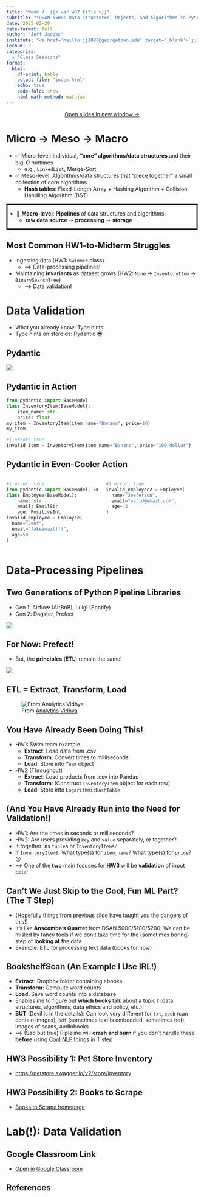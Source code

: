 ```yaml
---
title: "Week 7: {{< var w07.title >}}"
subtitle: "*DSAN 5500: Data Structures, Objects, and Algorithms in Python*"
date: 2025-02-20
date-format: full
author: "Jeff Jacobs"
institute: "<a href='mailto:jj1088@georgetown.edu' target='_blank'>`jj1088@georgetown.edu`</a>"
lecnum: 7
categories:
  - "Class Sessions"
format:
  html:
    df-print: kable
    output-file: "index.html"
    echo: true
    code-fold: show
    html-math-method: mathjax
---
```



::: {.content-visible unless-format="revealjs"}

<center>
<a class="h2" href="./slides.html" target="_blank">Open slides in new window &rarr;</a>
</center>

:::

# Micro $\rightarrow$ Meso $\rightarrow$ Macro {.title-11 .crunch-title .crunch-ul .crunch-li-8 .not-title-slide data-stack-name="Intro"}

* ✅ Micro-level: Individual, **"core" algorithms/data structures** and their big-$O$ runtimes
  * e.g., `LinkedList`, [Merge-Sort]{.alg}
* ✅ Meso-level: Algorithms/data structures that "piece together" a small collection of core algorithms
  * **Hash tables**: Fixed-Length Array + Hashing Algorithm + Collision Handling Algorithm (BST)

<div style="border: 3px solid black !important;">

* 🤔 **Macro-level**: **Pipelines** of data structures and algorithms:
  * **raw data source** $\rightarrow$ **processing** $\rightarrow$ **storage**

</div>

## Most Common HW1-to-Midterm Struggles {.title-09 .crunch-title .crunch-ul}

* Ingesting data (HW1: `Swimmer` class)
  * $\implies$ Data-processing pipelines!
* Maintaining **invariants** as dataset grows (HW2: `None` &rarr; `InventoryItem` &rarr; `BinarySearchTree`)
  * $\implies$ Data validation!

# Data Validation {data-stack-name="Validation"}

* What you already know: Type hints
* Type hints on steroids: Pydantic 😎

## Pydantic

![](images/pydantic_logo.png){fig-align="center"}

## Pydantic in Action {.crunch-title .crunch-details}

```python
from pydantic import BaseModel
class InventoryItem(BaseModel):
    item_name: str
    price: float
my_item = InventoryItem(item_name="Banana", price=10)
my_item
```

```python
#| error: true
invalid_item = InventoryItem(item_name="Banana", price="100 dollar")
```

## Pydantic in Even-Cooler Action {.crunch-title .crunch-details}

::: {.columns}
::: {.column width="50%"}

```python
#| error: true
from pydantic import BaseModel, EmailStr, PositiveInt
class Employee(BaseModel):
    name: str
    email: EmailStr
    age: PositiveInt
invalid_employee = Employee(
  name="Jeef",
  email="fakeemail!!!",
  age=50
)
```

:::
::: {.column width="50%"}

```python
#| error: true
invalid_employee2 = Employee(
  name="Jeeferson",
  email="valid@email.com",
  age=-3
)
```

:::
:::

# Data-Processing Pipelines {data-stack-name="Pipelines"}

## Two Generations of Python Pipeline Libraries

* Gen 1: Airflow (AirBnB), Luigi (Spotify)
* Gen 2: Dagster, Prefect

![](images/Prefect.webp){fig-align="center"}

## For Now: Prefect!

* But, the **principles** (**ETL**) remain the same!

![](images/flow-run-page.png){fig-align="center"}

## ETL = Extract, Transform, Load

![From <a href='https://www.analyticsvidhya.com/blog/2022/06/a-complete-guide-on-building-an-etl-pipeline-for-beginners/' target='_blank'>Analytics Vidhya</a>](images/etl.png){fig-align="center"}

## You Have Already Been Doing This! {.crunch-title .crunch-ul}

* HW1: Swim team example
  * **Extract**: Load data from .csv
  * **Transform**: Convert times to milliseconds
  * **Load**: Store into `Team` object
* HW2 (Throughout)
  * **Extract**: Load products from .csv into Pandas
  * **Transform**: (Construct `InventoryItem` object for each row)
  * **Load**: Store into `LogarithmicHashTable`

## (And You Have Already Run into the Need for Validation!)

* HW1: Are the times in seconds or milliseconds?
* HW2: Are users providing `key` and `value` separately, or together?
* If together: as `tuple`s or `InventoryItem`s?
* If `InventoryItem`s: What type(s) for `item_name`? What type(s) for `price`? 😵
* $\implies$ One of the **two** main focuses for **HW3** will be **validation** of input data!

## Can't We Just Skip to the Cool, Fun ML Part? (The T Step)

* (Hopefully things from previous slide have taught you the dangers of this!)
* It's like **Anscombe's Quartet** from DSAN 5000/5100/5200: We can be misled by fancy tools if we don't take time for the (sometimes boring) step of **looking at** the data
* Example: ETL for processing text data (books for now)

## BookshelfScan (An Example I Use IRL!) {.title-09 .crunch-title .crunc-ul}

* **Extract**: Dropbox folder containing ebooks
* **Transform**: Compute word counts
* **Load**: Save word counts into a database
* Enables me to figure out **which books** talk about a topic $t$ (data structures, algorithms, data ethics and policy, etc.)!
* **BUT** (Devil is in the details): Can look very different for `txt`, `epub` (can contain images), `pdf` (sometimes text is embedded, sometimes not), images of scans, audiobooks
* $\implies$ (Sad but true) Pipleline will **crash and burn** if you don't handle these **before** using <a href='https://www.trychroma.com/' target='_blank'>Cool NLP things</a> in T step

## HW3 Possibility 1: Pet Store Inventory

* <a href='https://petstore.swagger.io/v2/store/inventory' target='_blank'>https://petstore.swagger.io/v2/store/inventory</a>

## HW3 Possibility 2: Books to Scrape

* <a href='http://books.toscrape.com/' target='_blank'>Books to Scrape homepage</a>

# Lab(!): Data Validation {data-stack-name="Lab: Data Validation"}

## Google Classroom Link

* <a href='https://classroom.google.com/c/NjM5MzE2MTE4NTgx/m/NjY4NDU0NTk0MTk4/details' target='_blank'>Open in Google Classroom <i class='bi bi-box-arrow-up-right ps-1'></i></a>

## References

::: {#refs}
:::
